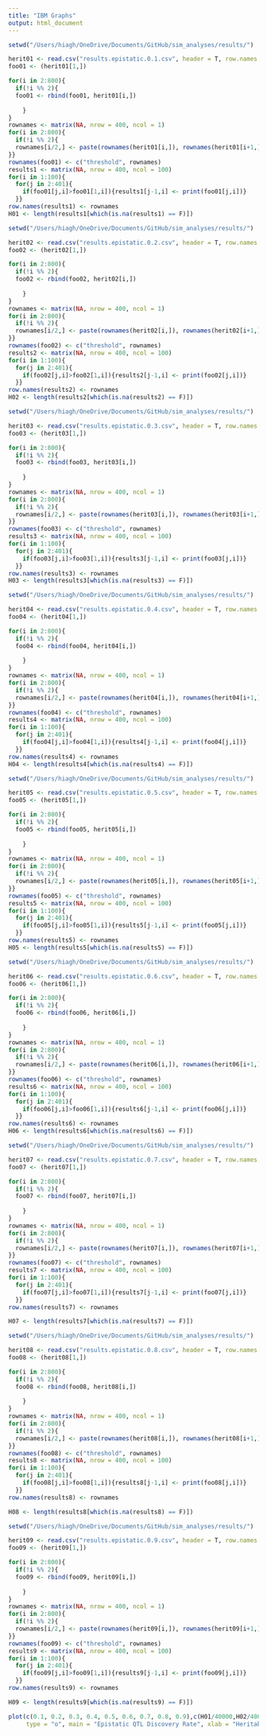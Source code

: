 ```yaml
---
title: "IBM Graphs"
output: html_document
---
```


```r

setwd("/Users/hiagh/OneDrive/Documents/GitHub/sim_analyses/results/")

herit01 <- read.csv("results.epistatic.0.1.csv", header = T, row.names = 1)
foo01 <- (herit01[1,])

for(i in 2:800){
  if(!i %% 2){
  foo01 <- rbind(foo01, herit01[i,])
  
    }
}
rownames <- matrix(NA, nrow = 400, ncol = 1)
for(i in 2:800){
  if(!i %% 2){
  rownames[i/2,] <- paste(rownames(herit01[i,]), rownames(herit01[i+1,]), sep = "x")
}}
rownames(foo01) <- c("threshold", rownames)
results1 <- matrix(NA, nrow = 400, ncol = 100)
for(i in 1:100){
  for(j in 2:401){
    if(foo01[j,i]>foo01[1,i]){results1[j-1,i] <- print(foo01[j,i])}
  }}
row.names(results1) <- rownames
H01 <- length(results1[which(is.na(results1) == F)])

```

```r

setwd("/Users/hiagh/OneDrive/Documents/GitHub/sim_analyses/results/")

herit02 <- read.csv("results.epistatic.0.2.csv", header = T, row.names = 1)
foo02 <- (herit02[1,])

for(i in 2:800){
  if(!i %% 2){
  foo02 <- rbind(foo02, herit02[i,])
  
    }
}
rownames <- matrix(NA, nrow = 400, ncol = 1)
for(i in 2:800){
  if(!i %% 2){
  rownames[i/2,] <- paste(rownames(herit02[i,]), rownames(herit02[i+1,]), sep = "x")
}}
rownames(foo02) <- c("threshold", rownames)
results2 <- matrix(NA, nrow = 400, ncol = 100)
for(i in 1:100){
  for(j in 2:401){
    if(foo02[j,i]>foo02[1,i]){results2[j-1,i] <- print(foo02[j,i])}
  }}
row.names(results2) <- rownames
H02 <- length(results2[which(is.na(results2) == F)])

```

```r

setwd("/Users/hiagh/OneDrive/Documents/GitHub/sim_analyses/results/")

herit03 <- read.csv("results.epistatic.0.3.csv", header = T, row.names = 1)
foo03 <- (herit03[1,])

for(i in 2:800){
  if(!i %% 2){
  foo03 <- rbind(foo03, herit03[i,])
  
    }
}
rownames <- matrix(NA, nrow = 400, ncol = 1)
for(i in 2:800){
  if(!i %% 2){
  rownames[i/2,] <- paste(rownames(herit03[i,]), rownames(herit03[i+1,]), sep = "x")
}}
rownames(foo03) <- c("threshold", rownames)
results3 <- matrix(NA, nrow = 400, ncol = 100)
for(i in 1:100){
  for(j in 2:401){
    if(foo03[j,i]>foo03[1,i]){results3[j-1,i] <- print(foo03[j,i])}
  }}
row.names(results3) <- rownames
H03 <- length(results3[which(is.na(results3) == F)])

```

```r

setwd("/Users/hiagh/OneDrive/Documents/GitHub/sim_analyses/results/")

herit04 <- read.csv("results.epistatic.0.4.csv", header = T, row.names = 1)
foo04 <- (herit04[1,])

for(i in 2:800){
  if(!i %% 2){
  foo04 <- rbind(foo04, herit04[i,])
  
    }
}
rownames <- matrix(NA, nrow = 400, ncol = 1)
for(i in 2:800){
  if(!i %% 2){
  rownames[i/2,] <- paste(rownames(herit04[i,]), rownames(herit04[i+1,]), sep = "x")
}}
rownames(foo04) <- c("threshold", rownames)
results4 <- matrix(NA, nrow = 400, ncol = 100)
for(i in 1:100){
  for(j in 2:401){
    if(foo04[j,i]>foo04[1,i]){results4[j-1,i] <- print(foo04[j,i])}
  }}
row.names(results4) <- rownames
H04 <- length(results4[which(is.na(results4) == F)])

```

```r

setwd("/Users/hiagh/OneDrive/Documents/GitHub/sim_analyses/results/")

herit05 <- read.csv("results.epistatic.0.5.csv", header = T, row.names = 1)
foo05 <- (herit05[1,])

for(i in 2:800){
  if(!i %% 2){
  foo05 <- rbind(foo05, herit05[i,])
  
    }
}
rownames <- matrix(NA, nrow = 400, ncol = 1)
for(i in 2:800){
  if(!i %% 2){
  rownames[i/2,] <- paste(rownames(herit05[i,]), rownames(herit05[i+1,]), sep = "x")
}}
rownames(foo05) <- c("threshold", rownames)
results5 <- matrix(NA, nrow = 400, ncol = 100)
for(i in 1:100){
  for(j in 2:401){
    if(foo05[j,i]>foo05[1,i]){results5[j-1,i] <- print(foo05[j,i])}
  }}
row.names(results5) <- rownames
H05 <- length(results5[which(is.na(results5) == F)])

```

```r

setwd("/Users/hiagh/OneDrive/Documents/GitHub/sim_analyses/results/")

herit06 <- read.csv("results.epistatic.0.6.csv", header = T, row.names = 1)
foo06 <- (herit06[1,])

for(i in 2:800){
  if(!i %% 2){
  foo06 <- rbind(foo06, herit06[i,])
  
    }
}
rownames <- matrix(NA, nrow = 400, ncol = 1)
for(i in 2:800){
  if(!i %% 2){
  rownames[i/2,] <- paste(rownames(herit06[i,]), rownames(herit06[i+1,]), sep = "x")
}}
rownames(foo06) <- c("threshold", rownames)
results6 <- matrix(NA, nrow = 400, ncol = 100)
for(i in 1:100){
  for(j in 2:401){
    if(foo06[j,i]>foo06[1,i]){results6[j-1,i] <- print(foo06[j,i])}
  }}
row.names(results6) <- rownames
H06 <- length(results6[which(is.na(results6) == F)])

```

```r

setwd("/Users/hiagh/OneDrive/Documents/GitHub/sim_analyses/results/")

herit07 <- read.csv("results.epistatic.0.7.csv", header = T, row.names = 1)
foo07 <- (herit07[1,])

for(i in 2:800){
  if(!i %% 2){
  foo07 <- rbind(foo07, herit07[i,])
  
    }
}
rownames <- matrix(NA, nrow = 400, ncol = 1)
for(i in 2:800){
  if(!i %% 2){
  rownames[i/2,] <- paste(rownames(herit07[i,]), rownames(herit07[i+1,]), sep = "x")
}}
rownames(foo07) <- c("threshold", rownames)
results7 <- matrix(NA, nrow = 400, ncol = 100)
for(i in 1:100){
  for(j in 2:401){
    if(foo07[j,i]>foo07[1,i]){results7[j-1,i] <- print(foo07[j,i])}
  }}
row.names(results7) <- rownames

H07 <- length(results7[which(is.na(results7) == F)])

```

```r

setwd("/Users/hiagh/OneDrive/Documents/GitHub/sim_analyses/results/")

herit08 <- read.csv("results.epistatic.0.8.csv", header = T, row.names = 1)
foo08 <- (herit08[1,])

for(i in 2:800){
  if(!i %% 2){
  foo08 <- rbind(foo08, herit08[i,])
  
    }
}
rownames <- matrix(NA, nrow = 400, ncol = 1)
for(i in 2:800){
  if(!i %% 2){
  rownames[i/2,] <- paste(rownames(herit08[i,]), rownames(herit08[i+1,]), sep = "x")
}}
rownames(foo08) <- c("threshold", rownames)
results8 <- matrix(NA, nrow = 400, ncol = 100)
for(i in 1:100){
  for(j in 2:401){
    if(foo08[j,i]>foo08[1,i]){results8[j-1,i] <- print(foo08[j,i])}
  }}
row.names(results8) <- rownames

H08 <- length(results8[which(is.na(results8) == F)])

```

```r

setwd("/Users/hiagh/OneDrive/Documents/GitHub/sim_analyses/results/")

herit09 <- read.csv("results.epistatic.0.9.csv", header = T, row.names = 1)
foo09 <- (herit09[1,])

for(i in 2:800){
  if(!i %% 2){
  foo09 <- rbind(foo09, herit09[i,])
  
    }
}
rownames <- matrix(NA, nrow = 400, ncol = 1)
for(i in 2:800){
  if(!i %% 2){
  rownames[i/2,] <- paste(rownames(herit09[i,]), rownames(herit09[i+1,]), sep = "x")
}}
rownames(foo09) <- c("threshold", rownames)
results9 <- matrix(NA, nrow = 400, ncol = 100)
for(i in 1:100){
  for(j in 2:401){
    if(foo09[j,i]>foo09[1,i]){results9[j-1,i] <- print(foo09[j,i])}
  }}
row.names(results9) <- rownames

H09 <- length(results9[which(is.na(results9) == F)])

```


```r
plot(c(0.1, 0.2, 0.3, 0.4, 0.5, 0.6, 0.7, 0.8, 0.9),c(H01/40000,H02/40000,H03/40000,H04/40000,H05/40000,H06/40000,H07/40000,H08/40000,H09/40000),
     type = "o", main = "Epistatic QTL Discovery Rate", xlab = "Heritability", ylab = "Discovery Rate", ylim = 0:1)
```